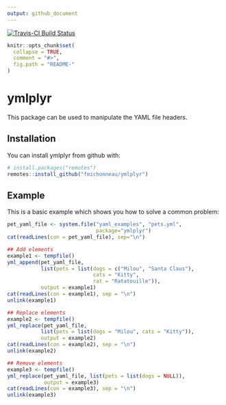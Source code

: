 ```yaml
---
output: github_document
---
```

[![Travis-CI Build Status](https://travis-ci.org/fmichonneau/ymlplyr.svg?branch=master)](https://travis-ci.org/fmichonneau/ymlplyr)

<!-- README.md is generated from README.Rmd. Please edit that file -->

```r
knitr::opts_chunk$set(
  collapse = TRUE,
  comment = "#>",
  fig.path = "README-"
)
```

# ymlplyr

This package can be used to manipulate the YAML file headers.

## Installation

You can install ymlplyr from github with:

```r
# install.packages("remotes")
remotes::install_github("fmichonneau/ymlplyr")
```

## Example

This is a basic example which shows you how to solve a common problem:

```r
pet_yaml_file <- system.file("yaml_examples", "pets.yml",
                             package="ymlplyr")
cat(readLines(con = pet_yaml_file), sep="\n")

## Add elements
example1 <- tempfile()
yml_append(pet_yaml_file,
           list(pets = list(dogs = c("Milou", "Santa Claus"),
                            cats = "Kitty",
                            rat = "Ratatouille")),
           output = example1)
cat(readLines(con = example1), sep = "\n")
unlink(example1)

## Replace elements
example2 <- tempfile()
yml_replace(pet_yaml_file,
           list(pets = list(dogs = "Milou", cats = "Kitty")),
           output = example2)
cat(readLines(con = example2), sep = "\n")
unlink(example2)

## Remove elements
example3 <- tempfile()
yml_replace(pet_yaml_file, list(pets = list(dogs = NULL)),
            output = example3)
cat(readLines(con = example3), sep = "\n")
unlink(example3)
```

